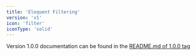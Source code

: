 ```yaml
---
title: 'Eloquent Filtering'
version: 'v1'
icon: 'filter'
iconType: 'solid'
---
```



<ViewLatestDocs />

Version 1.0.0 documentation can be found in the [README.md of 1.0.0 tag](https://github.com/IndexZer0/eloquent-filtering/tree/1.0.0)



